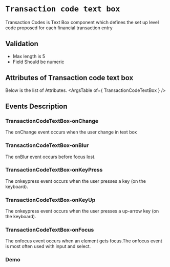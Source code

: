 <!-- Custom-MDX-Documentation.mdx -->

# `Transaction code text box`

 
Transaction Codes is Text Box component which defines the set up level code proposed for each financial transaction entry

## Validation 
- Max length is 5
- Field Should be numeric

## Attributes of Transaction code text box
Below is the list of Attributes.
<ArgsTable of={ TransactionCodeTextBox } /> 

## Events Description

### TransactionCodeTextBox-onChange

The onChange event occurs when the user change in text box

### TransactionCodeTextBox-onBlur

The onBlur event occurs before focus lost.

### TransactionCodeTextBox-onKeyPress

The onkeypress event occurs when the user presses a key (on the keyboard).

### TransactionCodeTextBox-onKeyUp

The onkeypress event occurs when the user presses a up-arrow key (on the keyboard).

### TransactionCodeTextBox-onFocus

The onfocus event occurs when an element gets focus.The onfocus event is most often used with input and select.
### Demo

<Canvas>
<Story id="transactioncodetextbox--primary" />
</Canvas>

 